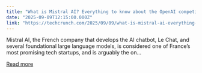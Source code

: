 ```yaml
---
title: "What is Mistral AI? Everything to know about the OpenAI competitor"
date: "2025-09-09T12:15:00.000Z"
link: "https://techcrunch.com/2025/09/09/what-is-mistral-ai-everything-to-know-about-the-openai-competitor/"
---
```


Mistral AI, the French company that develops the AI chatbot, Le Chat, and several foundational large language models, is considered one of France’s most promising tech startups, and is arguably the on...

[Read more](https://techcrunch.com/2025/09/09/what-is-mistral-ai-everything-to-know-about-the-openai-competitor/)
